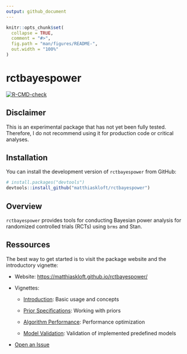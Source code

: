 ```yaml
---
output: github_document
---
```


<!-- README.md is generated from README.Rmd. Please edit that file -->

```r
knitr::opts_chunk$set(
  collapse = TRUE,
  comment = "#>",
  fig.path = "man/figures/README-",
  out.width = "100%"
)
```

# rctbayespower

<!-- badges: start -->
<!-- Note: Badges are placeholders for when the package is published -->
[![R-CMD-check](https://github.com/matthiaskloft/rctbayespower/actions/workflows/R-CMD-check.yaml/badge.svg)](https://github.com/matthiaskloft/rctbayespower/actions/workflows/R-CMD-check.yaml)
<!-- badges: end -->

## Disclaimer

This is an experimental package that has not yet been fully tested. Therefore, I do not recommend using it for production code or critical analyses.

## Installation

You can install the development version of `rctbayespower` from GitHub:

```r
# install.packages("devtools")
devtools::install_github("matthiaskloft/rctbayespower")
```

## Overview

`rctbayespower` provides tools for conducting Bayesian power analysis for randomized controlled trials (RCTs) using `brms` and Stan.



## Ressources

The best way to get started is to visit the package website and the introductory vignette:

- Website: <https://matthiaskloft.github.io/rctbayespower/>

- Vignettes:

  - [Introduction](https://matthiaskloft.github.io/rctbayespower/articles/01-introduction.html): Basic usage and concepts
  
  - [Prior Specifications](https://matthiaskloft.github.io/rctbayespower/articles/02-prior-specifications.html): Working with priors
  
  - [Algorithm Performance](https://matthiaskloft.github.io/rctbayespower/articles/03-algorithm-performance.html): Performance optimization
  
  - [Model Validation](https://matthiaskloft.github.io/rctbayespower/articles/99-model-validation.html): Validation of implemented predefined models

- [Open an Issue](https://github.com/matthiaskloft/rctbayespower/issues)
